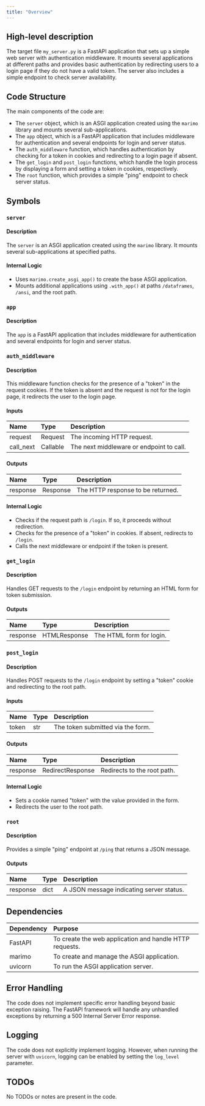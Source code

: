 ```yaml
---
title: "Overview"
---
```


## High-level description

The target file `my_server.py` is a FastAPI application that sets up a simple web server with authentication middleware. It mounts several applications at different paths and provides basic authentication by redirecting users to a login page if they do not have a valid token. The server also includes a simple endpoint to check server availability.

## Code Structure

The main components of the code are:
- The `server` object, which is an ASGI application created using the `marimo` library and mounts several sub-applications.
- The `app` object, which is a FastAPI application that includes middleware for authentication and several endpoints for login and server status.
- The `auth_middleware` function, which handles authentication by checking for a token in cookies and redirecting to a login page if absent.
- The `get_login` and `post_login` functions, which handle the login process by displaying a form and setting a token in cookies, respectively.
- The `root` function, which provides a simple "ping" endpoint to check server status.

## Symbols

### `server`
#### Description
The `server` is an ASGI application created using the `marimo` library. It mounts several sub-applications at specified paths.

#### Internal Logic
- Uses `marimo.create_asgi_app()` to create the base ASGI application.
- Mounts additional applications using `.with_app()` at paths `/dataframes`, `/ansi`, and the root path.

### `app`
#### Description
The `app` is a FastAPI application that includes middleware for authentication and several endpoints for login and server status.

### `auth_middleware`
#### Description
This middleware function checks for the presence of a "token" in the request cookies. If the token is absent and the request is not for the login page, it redirects the user to the login page.

#### Inputs
| Name     | Type     | Description                          |
|:---------|:---------|:-------------------------------------|
| request  | Request  | The incoming HTTP request.           |
| call_next| Callable | The next middleware or endpoint to call. |

#### Outputs
| Name     | Type     | Description                          |
|:---------|:---------|:-------------------------------------|
| response | Response | The HTTP response to be returned.    |

#### Internal Logic
- Checks if the request path is `/login`. If so, it proceeds without redirection.
- Checks for the presence of a "token" in cookies. If absent, redirects to `/login`.
- Calls the next middleware or endpoint if the token is present.

### `get_login`
#### Description
Handles GET requests to the `/login` endpoint by returning an HTML form for token submission.

#### Outputs
| Name     | Type         | Description                          |
|:---------|:-------------|:-------------------------------------|
| response | HTMLResponse | The HTML form for login.             |

### `post_login`
#### Description
Handles POST requests to the `/login` endpoint by setting a "token" cookie and redirecting to the root path.

#### Inputs
| Name  | Type   | Description                          |
|:------|:-------|:-------------------------------------|
| token | str    | The token submitted via the form.    |

#### Outputs
| Name     | Type           | Description                          |
|:---------|:---------------|:-------------------------------------|
| response | RedirectResponse | Redirects to the root path.        |

#### Internal Logic
- Sets a cookie named "token" with the value provided in the form.
- Redirects the user to the root path.

### `root`
#### Description
Provides a simple "ping" endpoint at `/ping` that returns a JSON message.

#### Outputs
| Name     | Type  | Description                          |
|:---------|:------|:-------------------------------------|
| response | dict  | A JSON message indicating server status. |

## Dependencies

| Dependency | Purpose                                      |
|:-----------|:---------------------------------------------|
| FastAPI    | To create the web application and handle HTTP requests. |
| marimo     | To create and manage the ASGI application.   |
| uvicorn    | To run the ASGI application server.          |

## Error Handling

The code does not implement specific error handling beyond basic exception raising. The FastAPI framework will handle any unhandled exceptions by returning a 500 Internal Server Error response.

## Logging

The code does not explicitly implement logging. However, when running the server with `uvicorn`, logging can be enabled by setting the `log_level` parameter.

## TODOs

No TODOs or notes are present in the code.